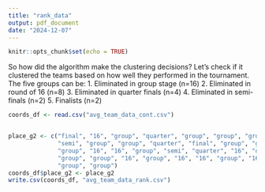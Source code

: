 ```yaml
---
title: "rank_data"
output: pdf_document
date: "2024-12-07"
---
```


```r
knitr::opts_chunk$set(echo = TRUE)
```
So how did the algorithm make the clustering decisions?
Let's check if it clustered the teams based on how well they performed in the
tournament.
The five groups can be:
1. Eliminated in group stage (n=16)
2. Eliminated in round of 16 (n=8)
3. Eliminated in quarter finals (n=4)
4. Eliminated in semi-finals (n=2)
5. Finalists (n=2)


```r

coords_df <- read.csv("avg_team_data_cont.csv")


place_g2 <- c("final", "16", "group", "quarter", "group", "group", "group",
              "semi", "group", "group", "quarter", "final", "group", "group",
              "group", "16", "16", "group", "semi", "quarter", "16", "quarter",
              "group", "group", "16", "group", "16", "16", "group", "16",
              "group", "group")
coords_df$place_g2 <- place_g2
write.csv(coords_df, "avg_team_data_rank.csv")
```